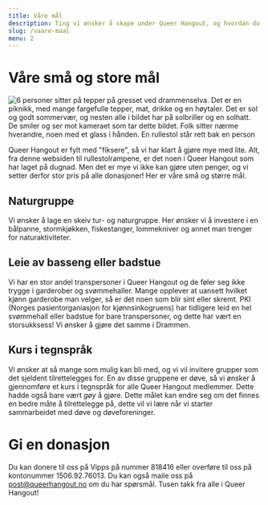 ```yaml
---
title: Våre mål
description: Ting vi ønsker å skape under Queer Hangout, og hvordan du kan hjelpe!
slug: /vaare-maal
menu: 2
---
```


# Våre små og store mål


![6 personer sitter på tepper på gresset ved drammenselva. Det er en piknikk, med mange fargefulle tepper, mat, drikke og en høytaler. Det er sol og godt sommervær, og nesten alle i bildet har på solbriller og en solhatt. De smiler og ser mot kameraet som tar dette bildet. Folk sitter nærme hverandre, noen med et glass i hånden. En rullestol står rett bak en person](../images/piknik.jpg "Foto tatt av Leona Imperatori")  
  
Queer Hangout er fylt med "fiksere", så vi har klart å gjøre mye med lite. Alt, fra denne websiden til rullestolrampene, er det noen i Queer Hangout som har laget på dugnad. Men det er mye vi ikke kan gjøre uten penger, og vi setter derfor stor pris på alle donasjoner! Her er våre små og større mål.  


## Naturgruppe  
Vi ønsker å lage en skeiv tur- og naturgruppe. Her ønsker vi å investere i en bålpanne, stormkjøkken, fiskestanger, lommekniver og annet man trenger for naturaktiviteter.  

## Leie av basseng eller badstue  
Vi har en stor andel transpersoner i Queer Hangout og de føler seg ikke trygge i garderober og svømmehaller. Mange opplever at uansett hvilket kjønn garderobe man velger, så er det noen som blir sint eller skremt. PKI (Norges pasientorganiasjon for kjønnsinkogruens) har tidligere leid en hel svømmehall eller badstue for bare transpersoner, og dette har vært en storsukksess! Vi ønsker å gjøre det samme i Drammen.  

## Kurs i tegnspråk
Vi ønsker at så mange som mulig kan bli med, og vi vil invitere grupper som det sjeldent tilrettelegges for. En av disse gruppene er døve, så vi ønsker å gjennomføre et kurs i tegnspråk for alle Queer Hangout medlemmer. Dette hadde også bare vært *gøy* å gjøre. Dette målet kan endre seg om det finnes en bedre måte å tilrettelegge på, dette vil vi lære når vi starter sammarbeidet med døve og døveforeninger.


# Gi en donasjon  
Du kan donere til oss på Vipps på nummer 818416 eller overføre til oss på kontonummer 1506.92.76013. Du kan også maile oss på [post@queerhangout.no](mailto:post@queerhangout.no) om du har spørsmål. Tusen takk fra alle i Queer Hangout!  

